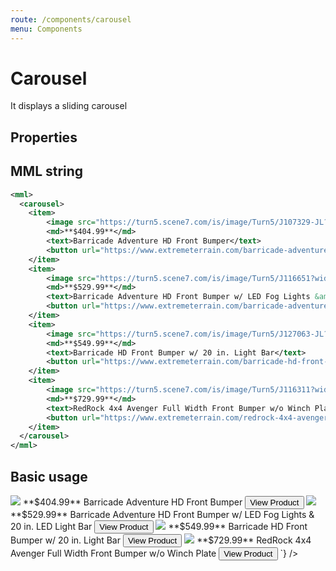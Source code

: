 ```yaml
---
route: /components/carousel
menu: Components
---
```



# Carousel

It displays a sliding carousel

## Properties

<Props of={Carousel} />

## MML string

```xml
<mml>
  <carousel>
    <item>
        <image src="https://turn5.scene7.com/is/image/Turn5/J107329-JL?wid=250&amp;hei=187&amp;op_usm=0.8,1,10,0" />
        <md>**$404.99**</md>
        <text>Barricade Adventure HD Front Bumper</text>
        <button url="https://www.extremeterrain.com/barricade-adventure-hd-front-bumper-2018-jl.html">View Product</button>
    </item>
    <item>
        <image src="https://turn5.scene7.com/is/image/Turn5/J116651?wid=250&amp;hei=187&amp;op_usm=0.8,1,10,0" />
        <md>**$529.99**</md>
        <text>Barricade Adventure HD Front Bumper w/ LED Fog Lights &amp; 20 in. LED Light Bar</text>
        <button url="https://www.extremeterrain.com/barricade-adventure-hd-front-bumper-w-led-fog-lights-20-led-light-bar-0718-wrangl.html">View Product</button>
    </item>
    <item>
        <image src="https://turn5.scene7.com/is/image/Turn5/J127063-JL?wid=250&amp;hei=187&amp;op_usm=0.8,1,10,0" />
        <md>**$549.99**</md>
        <text>Barricade HD Front Bumper w/ 20 in. Light Bar</text>
        <button url="https://www.extremeterrain.com/barricade-hd-front-bumper-w-20-light-bar-2018-jl.html">View Product</button>
    </item>
    <item>
        <image src="https://turn5.scene7.com/is/image/Turn5/J116311?wid=250&amp;hei=187&amp;op_usm=0.8,1,10,0" />
        <md>**$729.99**</md>
        <text>RedRock 4x4 Avenger Full Width Front Bumper w/o Winch Plate</text>
        <button url="https://www.extremeterrain.com/redrock-4x4-avenger-full-width-front-bumper-w-o-winch-mount-0718-jk.html">View Product</button>
    </item>
  </carousel>
</mml>
```

## Basic usage

<Playground>
  <MML
    source={`
    <mml>
      <carousel>
        <item>
            <image src="https://turn5.scene7.com/is/image/Turn5/J107329-JL?wid=250&amp;hei=187&amp;op_usm=0.8,1,10,0" />
            <md>**$404.99**</md>
            <text>Barricade Adventure HD Front Bumper</text>
            <button url="https://www.extremeterrain.com/barricade-adventure-hd-front-bumper-2018-jl.html">View Product</button>
        </item>
        <item>
            <image src="https://turn5.scene7.com/is/image/Turn5/J116651?wid=250&amp;hei=187&amp;op_usm=0.8,1,10,0" />
            <md>**$529.99**</md>
            <text>Barricade Adventure HD Front Bumper w/ LED Fog Lights &amp; 20 in. LED Light Bar</text>
            <button url="https://www.extremeterrain.com/barricade-adventure-hd-front-bumper-w-led-fog-lights-20-led-light-bar-0718-wrangl.html">View Product</button>
        </item>
        <item>
            <image src="https://turn5.scene7.com/is/image/Turn5/J127063-JL?wid=250&amp;hei=187&amp;op_usm=0.8,1,10,0" />
            <md>**$549.99**</md>
            <text>Barricade HD Front Bumper w/ 20 in. Light Bar</text>
            <button url="https://www.extremeterrain.com/barricade-hd-front-bumper-w-20-light-bar-2018-jl.html">View Product</button>
        </item>
        <item>
            <image src="https://turn5.scene7.com/is/image/Turn5/J116311?wid=250&amp;hei=187&amp;op_usm=0.8,1,10,0" />
            <md>**$729.99**</md>
            <text>RedRock 4x4 Avenger Full Width Front Bumper w/o Winch Plate</text>
            <button url="https://www.extremeterrain.com/redrock-4x4-avenger-full-width-front-bumper-w-o-winch-mount-0718-jk.html">View Product</button>
        </item>
      </carousel>
    </mml>
  `}
  />
</Playground>
